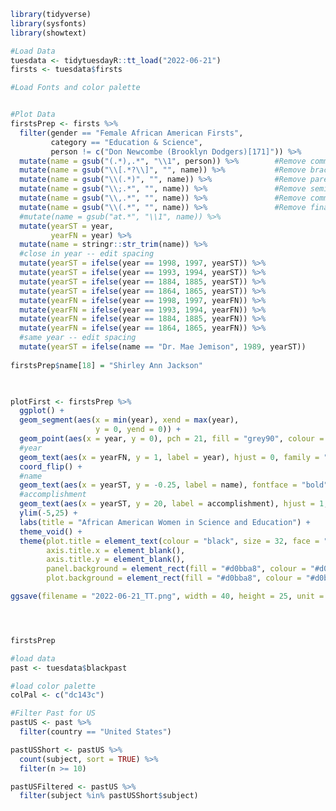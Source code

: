 ```r
library(tidyverse)
library(sysfonts)
library(showtext)
```




```r
#Load Data
tuesdata <- tidytuesdayR::tt_load("2022-06-21")
firsts <- tuesdata$firsts

#Load Fonts and color palette


#Plot Data
firstsPrep <- firsts %>%
  filter(gender == "Female African American Firsts",
         category == "Education & Science",
         person != c("Don Newcombe (Brooklyn Dodgers)[171]")) %>%
  mutate(name = gsub("(.*),.*", "\\1", person)) %>%        #Remove comma
  mutate(name = gsub("\\[.*?\\]", "", name)) %>%           #Remove brackets
  mutate(name = gsub("\\(.*)", "", name)) %>%              #Remove parenthesis sets and text
  mutate(name = gsub("\\;.*", "", name)) %>%               #Remove semi-colon and text after
  mutate(name = gsub("\\,.*", "", name)) %>%               #Remove comma and text after
  mutate(name = gsub("\\(.*", "", name)) %>%               #Remove final parenthesis and text
  #mutate(name = gsub("at.*", "\\1", name)) %>%
  mutate(yearST = year,
         yearFN = year) %>%
  mutate(name = stringr::str_trim(name)) %>%
  #close in year -- edit spacing
  mutate(yearST = ifelse(year == 1998, 1997, yearST)) %>%
  mutate(yearST = ifelse(year == 1993, 1994, yearST)) %>%
  mutate(yearST = ifelse(year == 1884, 1885, yearST)) %>%
  mutate(yearST = ifelse(year == 1864, 1865, yearST)) %>%
  mutate(yearFN = ifelse(year == 1998, 1997, yearFN)) %>%
  mutate(yearFN = ifelse(year == 1993, 1994, yearFN)) %>%
  mutate(yearFN = ifelse(year == 1884, 1885, yearFN)) %>%
  mutate(yearFN = ifelse(year == 1864, 1865, yearFN)) %>%
  #same year -- edit spacing
  mutate(yearST = ifelse(name == "Dr. Mae Jemison", 1989, yearST))
  
firstsPrep$name[18] = "Shirley Ann Jackson"
  


plotFirst <- firstsPrep %>%
  ggplot() +
  geom_segment(aes(x = min(year), xend = max(year),
                   y = 0, yend = 0)) +
  geom_point(aes(x = year, y = 0), pch = 21, fill = "grey90", colour = "black", size = 8) +
  #year
  geom_text(aes(x = yearFN, y = 1, label = year), hjust = 0, family = "sans", size = 10) +  # Need to edit
  coord_flip() +
  #name
  geom_text(aes(x = yearST, y = -0.25, label = name), fontface = "bold", hjust = 1, family = "sans", size = 10) +
  #accomplishment
  geom_text(aes(x = yearST, y = 20, label = accomplishment), hjust = 1, family = "sans", size = 10) +
  ylim(-5,25) +
  labs(title = "African American Women in Science and Education") +
  theme_void() +
  theme(plot.title = element_text(colour = "black", size = 32, face = "bold", family = "sans", hjust = 0.5),
        axis.title.x = element_blank(),
        axis.title.y = element_blank(),
        panel.background = element_rect(fill = "#d0bba8", colour = "#d0bba8"),
        plot.background = element_rect(fill = "#d0bba8", colour = "#d0bba8"))

ggsave(filename = "2022-06-21_TT.png", width = 40, height = 25, unit = "in")




firstsPrep
```

```r
#load data
past <- tuesdata$blackpast

#load color palette
colPal <- c("dc143c")

#Filter Past for US
pastUS <- past %>%
  filter(country == "United States")

pastUSShort <- pastUS %>%
  count(subject, sort = TRUE) %>%
  filter(n >= 10)

pastUSFiltered <- pastUS %>%
  filter(subject %in% pastUSShort$subject)
```

